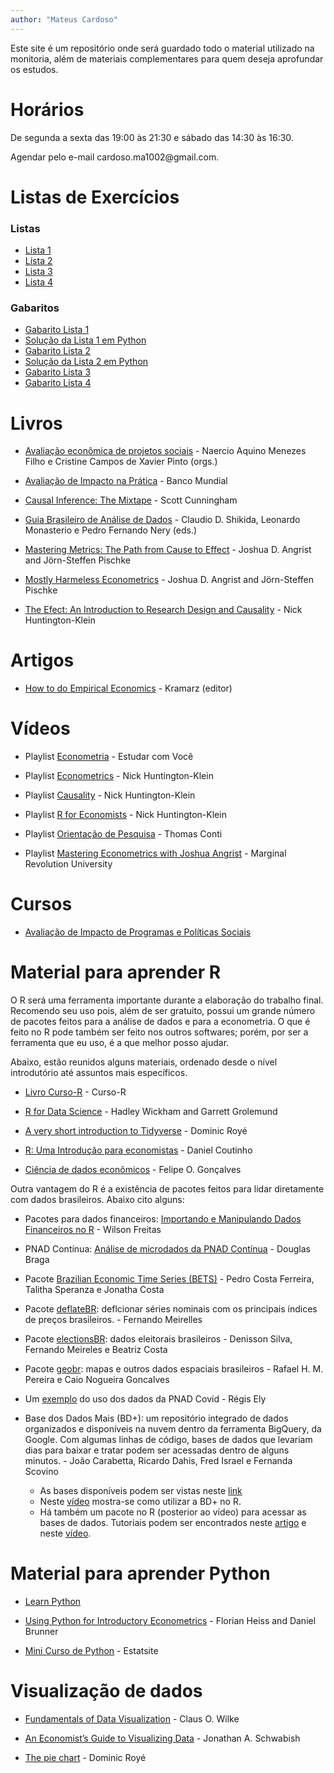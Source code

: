 ---
author: "Mateus Cardoso"
---

Este site é um repositório onde será guardado todo o material utilizado na monitoria, além de materiais complementares para quem deseja aprofundar os estudos.

# Horários

De segunda a sexta das 19:00 às 21:30 e sábado das 14:30 às 16:30.

Agendar pelo e-mail cardoso.ma1002@gmail.com.

# Listas de Exercícios

### Listas

- [Lista 1](post/2020-12-01-r-rmarkdown/pdf/lista1.pdf) 
- [Lista 2](post/2020-12-01-r-rmarkdown/pdf/lista2.pdf)
- [Lista 3](post/2020-12-01-r-rmarkdown/pdf/lista3.pdf)
- [Lista 4](post/2020-12-01-r-rmarkdown/pdf/lista4.pdf)

### Gabaritos

- [Gabarito Lista 1](post/2020-12-01-r-rmarkdown/pdf/gabarito1.pdf)
- [Solução da Lista 1 em Python](https://colab.research.google.com/drive/1zctZQT-S1ZlcUapYiXq6uuASKJI44sGi?usp=sharing)
- [Gabarito Lista 2](post/2020-12-01-r-rmarkdown/pdf/gabarito2.pdf)
- [Solução da Lista 2 em Python](https://colab.research.google.com/drive/1fh2f6SoevU2Uuxb-T_0kYF_GF-2g7RuM?usp=sharing)
- [Gabarito Lista 3](post/2020-12-01-r-rmarkdown/pdf/gabarito3.pdf)
- [Gabarito Lista 4](post/2020-12-01-r-rmarkdown/pdf/gabarito4.pdf)


# Livros

- [Avaliação econômica de projetos sociais](https://www.itausocial.org.br/wp-content/uploads/2018/05/avaliacao-economica-3a-ed_1513188151.pdf) - Naercio Aquino Menezes Filho e Cristine Campos de Xavier Pinto (orgs.)

- [Avaliação de Impacto na Prática](https://openknowledge.worldbank.org/bitstream/handle/10986/25030/9781464808890.pdf) - Banco Mundial

- [Causal Inference: The Mixtape](https://mixtape.scunning.com/index.html) - Scott Cunningham

- [Guia Brasileiro de Análise de Dados](post/2020-12-01-r-rmarkdown/pdf/guiabr.pdf) - Claudio D. Shikida, Leonardo Monasterio e Pedro Fernando Nery (eds.)

- [Mastering Metrics: The Path from Cause to Effect](post/2020-12-01-r-rmarkdown/pdf/masterinmetrics.pdf) - Joshua D. Angrist and Jörn-Steffen Pischke

- [Mostly Harmeless Econometrics](post/2020-12-01-r-rmarkdown/pdf/mostlyharm.pdf) - Joshua D. Angrist and Jörn-Steffen Pischke

- [The Efect: An Introduction to Research Design and Causality](https://theeffectbook.net/) - Nick Huntington-Klein
 
# Artigos

- [How to do Empirical Economics](http://www.crest.fr/ckfinder/userfiles/files/Pageperso/kramarz/v30i2a1.pdf) - Kramarz (editor)

# Vídeos

- Playlist [Econometria](https://www.youtube.com/playlist?list=PLxafIQjs0M97dPDvvFdsD4I6yn4qj_2ja) - Estudar com Você

- Playlist [Econometrics](https://www.youtube.com/playlist?list=PLcTBLulJV_ALLS7R_e7ig0aEcBrtp6B18) - Nick Huntington-Klein

- Playlist [Causality](https://www.youtube.com/playlist?list=PLcTBLulJV_AKmUTH-nUsxxFyRQoWnUzxU) - Nick Huntington-Klein

- Playlist [R for Economists](https://www.youtube.com/playlist?list=PLcTBLulJV_AIuXCxr__V8XAzWZosMQIfW) - Nick Huntington-Klein

- Playlist [Orientação de Pesquisa](https://www.youtube.com/playlist?list=PL5zwgb1bvX2Jz4CZUTgaeAAIF5FoMV_3F) - Thomas Conti

- Playlist [Mastering Econometrics with Joshua Angrist](https://www.youtube.com/playlist?list=PL-uRhZ_p-BM5ovNRg-G6hDib27OCvcyW8) - Marginal Revolution University

# Cursos

- [Avaliação de Impacto de Programas e Políticas Sociais](https://www.escolavirtual.gov.br/curso/98)

# Material para aprender R

O R será uma ferramenta importante durante a elaboração do trabalho final. Recomendo seu uso pois, além de ser gratuito, possui um grande número de pacotes feitos para a análise de dados e para a econometria. O que é feito no R pode também ser feito nos outros softwares; porém, por ser a ferramenta que eu uso, é a que melhor posso ajudar.

Abaixo, estão reunidos alguns materiais, ordenado desde o nível introdutório até assuntos mais específicos.

- [Livro Curso-R](https://livro.curso-r.com/) - Curso-R

- [R for Data Science](https://r4ds.had.co.nz/) -  Hadley Wickham and Garrett Grolemund

- [A very short introduction to Tidyverse](https://dominicroye.github.io/en/2020/a-very-short-introduction-to-tidyverse/) - Dominic Royé

- [R: Uma Introdução para economistas](https://danmrc.github.io/R-para-Economistas/) - Daniel Coutinho

- [Ciência de dados econômicos](https://tidyeconomics.netlify.app/) - Felipe O. Gonçalves

Outra vantagem do R é a existência de pacotes feitos para lidar diretamente com dados brasileiros. Abaixo cito alguns:

- Pacotes para dados financeiros: [Importando e Manipulando Dados Financeiros no R](http://wilsonfreitas.github.io/slides/ser-maio-2018/index.html#1) - Wilson Freitas

- PNAD Contínua: [Análise de microdados da PNAD Contínua](https://rpubs.com/BragaDouglas/335574) - Douglas Braga

- Pacote [Brazilian Economic Time Series (BETS)](http://bibliotecadigital.fgv.br/dspace/bitstream/handle/10438/18172/Brazilian_Economic_Time_Series_BETS_R_package.pdf?sequence=1&isAllowed=y) - Pedro Costa Ferreira, Talitha Speranza e Jonatha Costa

- Pacote [deflateBR](https://fmeireles.com/blog/rstats/deflacionar-series-no-r-deflatebr/): deflcionar séries nominais com os principais índices de preços brasileiros. - Fernando Meirelles

- Pacote [electionsBR](http://electionsbr.com/): dados eleitorais brasileiros - Denisson Silva, Fernando Meireles e Beatriz Costa

- Pacote [geobr](https://cran.r-project.org/web/packages/geobr/vignettes/intro_to_geobr.html): mapas e outros dados espaciais brasileiros - Rafael H. M. Pereira e Caio Nogueira Goncalves

- Um [exemplo](http://regisely.com/blog/mercado-de-trabalho-covid/) do uso dos dados da PNAD Covid - Régis Ely

- Base dos Dados Mais (BD+): um repositório integrado de dados organizados e disponíveis na nuvem dentro da ferramenta BigQuery, da Google. Com algumas linhas de código, bases de dados que levariam dias para baixar e tratar podem ser acessadas dentro de alguns minutos.  - João Carabetta, Ricardo Dahis, Fred Israel e Fernanda  Scovino 
  - As bases disponíveis podem ser vistas neste [link](https://basedosdados.org/dataset/?download_type=BD+Mais) 
  - Neste [vídeo](https://www.youtube.com/watch?v=5_Ir8neyFf4&t=626s) mostra-se como utilizar a BD+ no R.
  - Há também um pacote no R (posterior ao vídeo) para acessar as bases de dados. Tutoriais podem ser encontrados neste [artigo](https://dev.to/basedosdados/como-usar-a-biblioteca-basedosdados-no-r-capitulo-1-46kb) e neste [vídeo](https://www.youtube.com/watch?v=M9ayiseIjvI&t=5s).
  
# Material para aprender Python

- [Learn Python](https://www.learnpython.org/)

- [Using Python for Introductory Econometrics](http://www.upfie.net/read/index.html) - Florian Heiss and Daniel Brunner

- [Mini Curso de Python](https://estatsite.com.br/mini-curso-de-python-gratuito/) - Estatsite

# Visualização de dados

- [Fundamentals of Data Visualization](post/2020-12-01-r-rmarkdown/pdf/fundamentalsdataviz.pdf) - Claus O. Wilke

- [An Economist’s Guide to Visualizing Data](post/2020-12-01-r-rmarkdown/pdf/schwabish2014.pdf) - Jonathan A. Schwabish

- [The pie chart](https://dominicroye.github.io/en/2018/the-pie-chart/) - Dominic Royé


